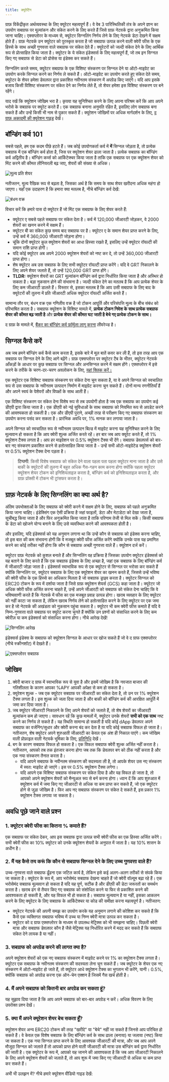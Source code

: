 ```yaml
---
title: क्यूरेटिंग
---
```


ग्राफ़ विकेंद्रीकृत अर्थव्यवस्था के लिए क्यूरेटर महत्वपूर्ण हैं। वे वेब 3 पारिस्थितिकी तंत्र के अपने ज्ञान का उपयोग सबग्राफ पर मूल्यांकन और संकेत करने के लिए करते हैं जिसे ग्राफ़ नेटवर्क द्वारा अनुक्रमित किया जाना चाहिए। एक्सप्लोरर के माध्यम से, क्यूरेटर सिग्नलिंग निर्णय लेने के लिए नेटवर्क डेटा देखने में सक्षम होते हैं। ग्राफ़ नेटवर्क उन क्यूरेटर को पुरस्कृत करता है जो सबग्राफ उत्पन्न करने वाली क्वेरी फीस के एक हिस्से के साथ अच्छी गुणवत्ता वाले सबग्राफ पर संकेत देते हैं। क्यूरेटरों को जल्दी संकेत देने के लिए आर्थिक रूप से प्रोत्साहित किया जाता है। क्यूरेटर के ये संकेत इंडेक्सर्स के लिए महत्वपूर्ण हैं, जो तब इन सिग्नल किए गए सबग्राफ से डेटा को प्रोसेस या इंडेक्स कर सकते हैं।

सिग्नलिंग करते समय, क्यूरेटर सबग्राफ के एक विशिष्ट संस्करण पर सिग्नल देने या ऑटो-माइग्रेट का उपयोग करके सिग्नल करने का निर्णय ले सकते हैं। ऑटो-माइग्रेट का उपयोग करते हुए संकेत देते समय, क्यूरेटर के शेयर हमेशा डेवलपर द्वारा प्रकाशित नवीनतम संस्करण में अपग्रेड किए जाएंगे। यदि आप इसके बजाय किसी विशिष्ट संस्करण पर संकेत देने का निर्णय लेते हैं, तो शेयर हमेशा इस विशिष्ट संस्करण पर बने रहेंगे।

याद रखें कि क्यूरेशन जोखिम भरा है। कृपया यह सुनिश्चित करने के लिए अपना परिश्रम करें कि आप अपने भरोसे के सबग्राफ पर क्यूरेट करते हैं। एक सबग्राफ बनाना अनुमति रहित है, इसलिए लोग सबग्राफ बना सकते हैं और उन्हें किसी भी नाम से पुकार सकते हैं। क्यूरेशन जोखिमों पर अधिक मार्गदर्शन के लिए, [द ग्राफ़ अकादमी की क्यूरेशन गाइड](https://thegraph.academy/curators/) देखें।

## बॉन्डिंग कर्व 101

सबसे पहले, हम एक कदम पीछे हटते हैं। जब कोई उपयोगकर्ता कर्व में **में** सिग्नल जोड़ता है, तो प्रत्येक सबग्राफ में एक बॉन्डिंग कर्व होता है, जिस पर क्यूरेशन शेयर ढाला जाता है। प्रत्येक सबग्राफ का बॉन्डिंग कर्व अद्वितीय है। बॉन्डिंग कर्व्स को आर्किटेक्चर किया जाता है ताकि एक सबग्राफ पर एक क्यूरेशन शेयर को मिंट करने की कीमत लीनियरली बढ़ जाए, शेयरों की संख्या से अधिक।

![मूल्य प्रति शेयर](/img/price-per-share.png)

नतीजतन, मूल्य रैखिक रूप से बढ़ता है, जिसका अर्थ है कि समय के साथ शेयर खरीदना अधिक महंगा हो जाएगा। यहाँ एक उदाहरण है कि हमारा क्या मतलब है, नीचे बॉन्डिंग कर्व देखें:

![बंधन वक्र](/img/bonding-curve.png)

विचार करें कि हमारे पास दो क्यूरेटर हैं जो मिंट एक सबग्राफ के लिए शेयर करते हैं:

- क्यूरेटर ए सबसे पहले सबग्राफ पर संकेत देता है। कर्व में 120,000 जीआरटी जोड़कर, वे 2000 शेयरों का खनन करने में सक्षम हैं।
- क्यूरेटर बी का संकेत कुछ समय बाद सबग्राफ पर है। क्यूरेटर ए के समान शेयर प्राप्त करने के लिए, उन्हें कर्व में 360,000 जीआरटी जोड़ना होगा।
- चूंकि दोनों क्यूरेटर कुल क्यूरेशन शेयरों का आधा हिस्सा रखते हैं, इसलिए उन्हें क्यूरेटर रॉयल्टी की समान राशि प्राप्त होगी।
- यदि कोई क्यूरेटर अब अपने 2000 क्यूरेशन शेयरों को नष्ट कर दे, तो उन्हें 360,000 जीआरटी प्राप्त होगा।
- शेष क्यूरेटर अब उस सबग्राफ के लिए सभी क्यूरेटर रॉयल्टी प्राप्त करेंगे। यदि वे GRT निकालने के लिए अपने शेयर जलाते हैं, तो उन्हें 120,000 GRT प्राप्त होंगे।
- **TLDR:** क्यूरेशन शेयरों का GRT मूल्यांकन बॉन्डिंग कर्व द्वारा निर्धारित किया जाता है और अस्थिर हो सकता है। बड़ा नुकसान होने की संभावना है। जल्दी संकेत देने का मतलब है कि आप प्रत्येक शेयर के लिए कम जीआरटी डालते हैं। विस्तार से, इसका मतलब है कि आप उसी सबग्राफ के लिए बाद के क्यूरेटरों की तुलना में प्रति जीआरटी अधिक क्यूरेटर रॉयल्टी अर्जित करते हैं।

सामान्य तौर पर, बंधन वक्र एक गणितीय वक्र है जो टोकन आपूर्ति और परिसंपत्ति मूल्य के बीच संबंध को परिभाषित करता है। सबग्राफ क्यूरेशन के विशिष्ट मामले में, **प्रत्येक टोकन निवेश के साथ प्रत्येक सबग्राफ शेयर की कीमत बढ़ जाती है** और **प्रत्येक शेयर की कीमत घट जाती है बेचे गए प्रत्येक टोकन के साथ।**

द ग्राफ़ के मामले में, [बैंकर का बॉन्डिंग कर्व फ़ॉर्मूला लागू करना](https://drive.google.com/file/d/0B3HPNP-GDn7aRkVaV3dkVl9NS2M/view?resourcekey=0-mbIgrdd0B9H8dPNRaeB_TA) लीवरेज्ड है।

## सिग्नल कैसे करें

अब जब हमने बॉन्डिंग कर्व कैसे काम करता है, इसके बारे में मूल बातें कवर कर ली हैं, तो इस तरह आप एक सबग्राफ पर सिग्नल देने के लिए आगे बढ़ेंगे। ग्राफ़ एक्सप्लोरर पर क्यूरेटर टैब के भीतर, क्यूरेटर नेटवर्क आँकड़ों के आधार पर कुछ सबग्राफ पर सिग्नल और अनसिग्नल करने में सक्षम होंगे। एक्सप्लोरर में इसे करने के तरीके के चरण-दर-चरण अवलोकन के लिए, [यहां क्लिक करें।](/network/explorer)

एक क्यूरेटर एक विशिष्ट सबग्राफ संस्करण पर संकेत देना चुन सकता है, या वे अपने सिग्नल को स्वचालित रूप से उस सबग्राफ के नवीनतम उत्पादन निर्माण में माइग्रेट करना चुन सकते हैं। दोनों मान्य रणनीतियाँ हैं और अपने स्वयं के पेशेवरों और विपक्षों के साथ आती हैं।

एक विशिष्ट संस्करण पर संकेत देना विशेष रूप से तब उपयोगी होता है जब एक सबग्राफ का उपयोग कई डीएपी द्वारा किया जाता है। एक डीएपी को नई सुविधाओं के साथ सबग्राफ को नियमित रूप से अपडेट करने की आवश्यकता हो सकती है। एक और डीएपी पुराने, अच्छी तरह से परीक्षण किए गए सबग्राफ संस्करण का उपयोग करना पसंद कर सकता है। प्रारंभिक अवधि पर, 1% मानक कर लगाया जाता है।

अपने सिग्नल को स्वचालित रूप से नवीनतम उत्पादन बिल्ड में माइग्रेट करना यह सुनिश्चित करने के लिए मूल्यवान हो सकता है कि आप क्वेरी शुल्क अर्जित करते रहें। हर बार जब आप क्यूरेट करते हैं, तो 1% क्यूरेशन टैक्स लगता है। आप हर माइग्रेशन पर 0.5% क्यूरेशन टैक्स भी देंगे। सबग्राफ डेवलपर्स को बार-बार नए संस्करण प्रकाशित करने से हतोत्साहित किया जाता है - उन्हें सभी ऑटो-माइग्रेटेड क्यूरेशन शेयरों पर 0.5% क्यूरेशन टैक्स देना पड़ता है।

> **टिप्पणी**: किसी विशेष सबग्राफ को संकेत देने वाला पहला पता पहला क्यूरेटर माना जाता है और उसे बाकी के क्यूरेटरों की तुलना में बहुत अधिक गैस-गहन काम करना होगा क्योंकि पहला क्यूरेटर क्यूरेशन शेयर टोकन को इनिशियलाइज़ करता है, बॉन्डिंग कर्व को इनिशियलाइज़ करता है, और ग्राफ़ प्रॉक्सी में टोकन भी ट्रांसफर करता है।

## ग्राफ़ नेटवर्क के लिए सिग्नलिंग का क्या अर्थ है?

अंतिम उपभोक्ताओं के लिए सबग्राफ को क्वेरी करने में सक्षम होने के लिए, सबग्राफ को पहले अनुक्रमित किया जाना चाहिए। इंडेक्सिंग एक ऐसी प्रक्रिया है जहां फाइलों, डेटा और मेटाडेटा को देखा जाता है, सूचीबद्ध किया जाता है और फिर अनुक्रमित किया जाता है ताकि परिणाम तेजी से मिल सकें। किसी सबग्राफ के डेटा को खोजने योग्य बनाने के लिए उसे व्यवस्थित करने की आवश्यकता होती है।

और इसलिए, यदि इंडेक्सर्स को यह अनुमान लगाना था कि उन्हें कौन से सबग्राफ को इंडेक्स करना चाहिए, तो इस बात की कम संभावना होगी कि वे मजबूत क्वेरी फीस अर्जित करेंगे क्योंकि उनके पास यह प्रमाणित करने का कोई तरीका नहीं होगा कि कौन से सबग्राफ अच्छी गुणवत्ता वाले हैं। क्यूरेशन दर्ज करें।

क्यूरेटर ग्राफ़ नेटवर्क को कुशल बनाते हैं और सिग्नलिंग वह प्रक्रिया है जिसका उपयोग क्यूरेटर इंडेक्सर्स को यह बताने के लिए करते हैं कि एक सबग्राफ इंडेक्स के लिए अच्छा है, जहां एक सबग्राफ के लिए बॉन्डिंग कर्व में जीआरटी जोड़ा जाता है। इंडेक्सर्स स्वाभाविक रूप से एक क्यूरेटर से सिग्नल पर भरोसा कर सकते हैं क्योंकि सिग्नलिंग पर, क्यूरेटर सबग्राफ के लिए एक क्यूरेशन शेयर का खनन करते हैं, जिससे उन्हें भविष्य की क्वेरी फीस के एक हिस्से का अधिकार मिलता है जो सबग्राफ ड्राइव करता है। क्यूरेटर सिग्नल को ERC20 टोकन के रूप में दर्शाया जाता है जिसे ग्राफ़ क्यूरेशन शेयर्स (GCS) कहा जाता है। क्यूरेटर जो अधिक क्वेरी फीस अर्जित करना चाहते हैं, उन्हें अपने जीआरटी को सबग्राफ को संकेत देना चाहिए कि वे भविष्यवाणी करते हैं कि नेटवर्क में फीस का एक मजबूत प्रवाह उत्पन्न होगा। खराब व्यवहार के लिए क्यूरेटर को नहीं काटा जा सकता है, लेकिन खराब निर्णय लेने को हतोत्साहित करने के लिए क्यूरेटर पर एक जमा कर है जो नेटवर्क की अखंडता को नुकसान पहुंचा सकता है। क्यूरेटर भी कम क्वेरी फीस कमाते हैं यदि वे निम्न-गुणवत्ता वाले सबग्राफ पर क्यूरेट करना चुनते हैं क्योंकि उन प्रश्नों को संसाधित करने के लिए कम क्वेरीज़ या कम इंडेक्सर्स को संसाधित करना होगा। नीचे आरेख देखें!

![सिग्नलिंग आरेख](/img/curator-signaling.png)

इंडेक्सर्स इंडेक्स के सबग्राफ को क्यूरेशन सिग्नल के आधार पर खोज सकते हैं जो वे द ग्राफ एक्सप्लोरर (नीचे स्क्रीनशॉट) में देखते हैं।

![एक्सप्लोरर सबग्राफ](/img/explorer-subgraphs.png)

## जोखिम

1. क्वेरी बाजार द ग्राफ में स्वाभाविक रूप से युवा है और इसमें जोखिम है कि नवजात बाजार की गतिशीलता के कारण आपका %APY आपकी अपेक्षा से कम हो सकता है।
2. क्युरेशन शुल्क - जब एक क्यूरेटर सबग्राफ पर जीआरटी का संकेत देता है, तो उन पर 1% क्युरेशन टैक्स लगता है। इस शुल्क को जला दिया जाता है और बाकी को बॉन्डिंग कर्व की आरक्षित आपूर्ति में जमा कर दिया जाता है।
3. जब क्यूरेटर जीआरटी निकालने के लिए अपने शेयरों को जलाते हैं, तो शेष शेयरों का जीआरटी मूल्यांकन कम हो जाएगा। सावधान रहें कि कुछ मामलों में, क्यूरेटर उनके शेयरों **सभी को एक साथ** नष्ट करने का निर्णय ले सकते हैं। यह स्थिति सामान्य हो सकती है यदि कोई dApp डेवलपर अपने सबग्राफ का वर्जनिंग/सुधार और क्वेरी करना बंद कर देता है या यदि कोई सबग्राफ विफल हो जाता है। नतीजतन, शेष क्यूरेटर अपने शुरुआती जीआरटी का केवल एक अंश ही निकाल पाएंगे। कम जोखिम वाली प्रोफ़ाइल वाली नेटवर्क भूमिका के लिए, [प्रतिनिधि](/network/delegating) देखें।
4. बग के कारण सबग्राफ विफल हो सकता है। एक विफल सबग्राफ क्वेरी शुल्क अर्जित नहीं करता है। नतीजतन, आपको तब तक इंतजार करना होगा जब तक कि डेवलपर बग को ठीक नहीं करता है और एक नया संस्करण तैनात करता है।
   - यदि आपने सबग्राफ के नवीनतम संस्करण की सदस्यता ली है, तो आपके शेयर उस नए संस्करण में स्वत: माइग्रेट हो जाएंगे। इस पर 0.5% क्यूरेशन टैक्स लगेगा।
   - यदि आपने एक विशिष्ट सबग्राफ संस्करण पर संकेत दिया है और यह विफल हो जाता है, तो आपको अपने क्यूरेशन शेयरों को मैन्युअल रूप से बर्न करना होगा। ध्यान दें कि आप शुरुआत में क्यूरेशन कर्व में जमा किए गए जीआरटी से अधिक या कम प्राप्त कर सकते हैं, जो एक क्यूरेटर होने से जुड़ा जोखिम है। फिर आप नए सबग्राफ संस्करण पर संकेत दे सकते हैं, इस प्रकार 1% क्यूरेशन टैक्स लगाया जा सकता है।

## अवधि पूछे जाने वाले प्रश्न

### 1. क्यूरेटर क्वेरी फीस का कितना % कमाते हैं?

एक सबग्राफ पर संकेत देकर, आप इस सबग्राफ द्वारा उत्पन्न सभी क्वेरी फीस का एक हिस्सा अर्जित करेंगे। सभी क्वेरी फीस का 10% क्यूरेटर को उनके क्यूरेशन शेयरों के अनुपात में जाता है। यह 10% शासन के अधीन है।

### 2. मैं यह कैसे तय करूं कि कौन से सबग्राफ सिग्नल देने के लिए उच्च गुणवत्ता वाले हैं?

उच्च-गुणवत्ता वाले सबग्राफ ढूँढना एक जटिल कार्य है, लेकिन इसे कई अलग-अलग तरीकों से संपर्क किया जा सकता है। क्यूरेटर के रूप में, आप भरोसेमंद सबग्राफ देखना चाहते हैं जो क्वेरी वॉल्यूम बढ़ा रहे हैं। एक भरोसेमंद सबग्राफ मूल्यवान हो सकता है यदि यह पूर्ण, सटीक है और डीएपी की डेटा जरूरतों का समर्थन करता है। खराब ढंग से तैयार किए गए सबग्राफ को संशोधित करने या फिर से प्रकाशित करने की आवश्यकता हो सकती है, और यह विफल भी हो सकता है। सबग्राफ मूल्यवान है या नहीं, इसका आकलन करने के लिए क्यूरेटर के लिए सबग्राफ के आर्किटेक्चर या कोड की समीक्षा करना महत्वपूर्ण है। नतीजतन:

- क्यूरेटर नेटवर्क की अपनी समझ का उपयोग करके यह अनुमान लगाने की कोशिश कर सकते हैं कि कैसे एक व्यक्तिगत सबग्राफ भविष्य में उच्च या निम्न क्वेरी मात्रा उत्पन्न कर सकता है।
- क्यूरेटर को द ग्राफ एक्सप्लोरर के माध्यम से उपलब्ध मेट्रिक्स को भी समझना चाहिए। पिछली क्वेरी मात्रा और सबग्राफ डेवलपर कौन है जैसे मेट्रिक्स यह निर्धारित करने में मदद कर सकते हैं कि सबग्राफ संकेत देने लायक है या नहीं।

### 3. सबग्राफ को अपग्रेड करने की लागत क्या है?

अपने क्यूरेशन शेयरों को एक नए सबग्राफ संस्करण में माइग्रेट करने पर 1% का क्यूरेशन टैक्स लगता है। क्यूरेटर एक सबग्राफ के नवीनतम संस्करण की सदस्यता लेना चुन सकते हैं। जब क्यूरेटर के शेयर एक नए संस्करण में ऑटो-माइग्रेट हो जाते हैं, तो क्यूरेटर आधे क्यूरेशन टैक्स का भुगतान भी करेंगे, यानी। 0.5%, क्योंकि सबग्राफ को अपग्रेड करना एक ऑन-चेन एक्शन है जिसमें गैस खर्च होती है।

### 4. मैं अपने सबग्राफ को कितनी बार अपग्रेड कर सकता हूं?

यह सुझाव दिया जाता है कि आप अपने सबग्राफ को बार-बार अपग्रेड न करें। अधिक विवरण के लिए उपरोक्त प्रश्न देखें।

### 5. क्या मैं अपने क्यूरेशन शेयर बेच सकता हूँ?

क्यूरेशन शेयर अन्य ERC20 टोकन की तरह "खरीदे" या "बेचे" नहीं जा सकते हैं जिनसे आप परिचित हो सकते हैं। वे केवल एक विशेष सबग्राफ के लिए बॉन्डिंग कर्व के साथ ढाला (बनाया) या जलाया (नष्ट) किया जा सकता है। एक नया सिग्नल प्राप्त करने के लिए आवश्यक जीआरटी की मात्रा, और जब आप अपने मौजूदा सिग्नल को जलाते हैं तो आपको प्राप्त होने वाली जीआरटी की मात्रा उस बॉन्डिंग कर्व द्वारा निर्धारित की जाती है। एक क्यूरेटर के रूप में, आपको यह जानने की आवश्यकता है कि जब आप जीआरटी निकालने के लिए अपने क्यूरेशन शेयरों को जलाते हैं, तो आप शुरू में जमा किए गए जीआरटी से अधिक या कम प्राप्त कर सकते हैं।

अभी भी उलझन में? नीचे हमारे क्यूरेशन वीडियो गाइड देखें:

<VideoEmbed youtube="VytTEcf0dxQ" />
